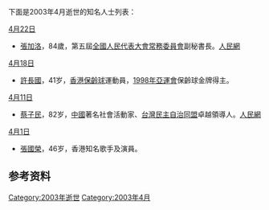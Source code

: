<noinclude>{{MonthTOC|2003年|逝世人物列表}}

下面是2003年4月逝世的知名人士列表：
</noinclude>

;[[4月22日|4月22日]]
*[[張加洛|張加洛]]，84歲，第五屆[[全國人民代表大會常務委員會|全國人民代表大會常務委員會]]副秘書長。[https://web.archive.org/web/20030620101859/http://www.people.com.cn/GB/paper464/9367/868126.html 人民網]

;[[4月18日|4月18日]]
*[[許長國|許長國]]，41岁，[[香港|香港]][[保齡球|保齡球]]運動員，[[1998年亞洲運動會|1998年亞運會]]保齡球金牌得主。

;[[4月11日|4月11日]]
*[[蔡子民|蔡子民]]，82岁，[[中國|中國]]著名社會活動家、[[台灣民主自治同盟|台灣民主自治同盟]]卓越領導人。[http://www.people.com.cn/GB/shizheng/20030421/977243.html 人民網]{{Wayback|url=http://www.people.com.cn/GB/shizheng/20030421/977243.html |date=20170404043541 }}

;[[4月1日|4月1日]]
*[[張國榮|張國榮]]，46岁，香港知名歌手及演員。

== 参考资料 ==
{{reflist}}

{{各年各月份逝世人物}}

[[Category:2003年逝世|Category:2003年逝世]]
[[Category:2003年4月|Category:2003年4月]]